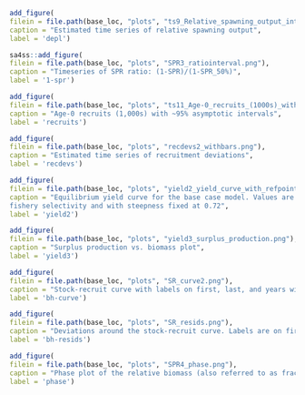 

<!-- ======================================================================= -->
<!-- *********************** Reference Points ****************************** --> 
<!-- ======================================================================= -->

\FloatBarrier

```r
add_figure(
filein = file.path(base_loc, "plots", "ts9_Relative_spawning_output_intervals.png"), 
caption = "Estimated time series of relative spawning output",
label = 'depl')
```

\FloatBarrier

```r
sa4ss::add_figure(
filein = file.path(base_loc, "plots", "SPR3_ratiointerval.png"), 
caption = "Timeseries of SPR ratio: (1-SPR)/(1-SPR_50%)",
label = '1-spr')
```



<!-- ======================================================================= -->
<!-- ************************** Recruitment ******************************** --> 
<!-- ======================================================================= -->


```r
add_figure(
filein = file.path(base_loc, "plots", "ts11_Age-0_recruits_(1000s)_with_95_asymptotic_intervals.png"), 
caption = "Age-0 recruits (1,000s) with ~95% asymptotic intervals",
label = 'recruits')
```


```r
add_figure(
filein = file.path(base_loc, "plots", "recdevs2_withbars.png"), 
caption = "Estimated time series of recruitment deviations",
label = 'recdevs')
```

```r
add_figure(
filein = file.path(base_loc, "plots", "yield2_yield_curve_with_refpoints.png"), 
caption = "Equilibrium yield curve for the base case model. Values are based on the 2020
fishery selectivity and with steepness fixed at 0.72",
label = 'yield2')
```


```r
add_figure(
filein = file.path(base_loc, "plots", "yield3_surplus_production.png"), 
caption = "Surplus production vs. biomass plot",
label = 'yield3')
```


```r
add_figure(
filein = file.path(base_loc, "plots", "SR_curve2.png"), 
caption = "Stock-recruit curve with labels on first, last, and years with (log) deviations > 0.5. Point colors indicate year, with warmer colors indicating earlier years and cooler colors in showing later years",
label = 'bh-curve')
```


```r
add_figure(
filein = file.path(base_loc, "plots", "SR_resids.png"), 
caption = "Deviations around the stock-recruit curve. Labels are on first, last, and years with (log) deviations > 0.5. Point colors indicate year, with warmer colors indicating earlier years and cooler colors in showing later years",
label = 'bh-resids')
```









\FloatBarrier





```r
add_figure(
filein = file.path(base_loc, "plots", "SPR4_phase.png"), 
caption = "Phase plot of the relative biomass (also referred to as fraction unfished) versus the SPR ratio where each point represents the biomass ratio at the start of the year and the relative fishing intensity in that same year. Lines through the final point show the 95 percent intervals based on the asymptotic uncertainty for each dimension. The shaded ellipse is a 95 percent region which accounts for the estimated correlations between the biomass ratio and SPR ratio",
label = 'phase')
```


